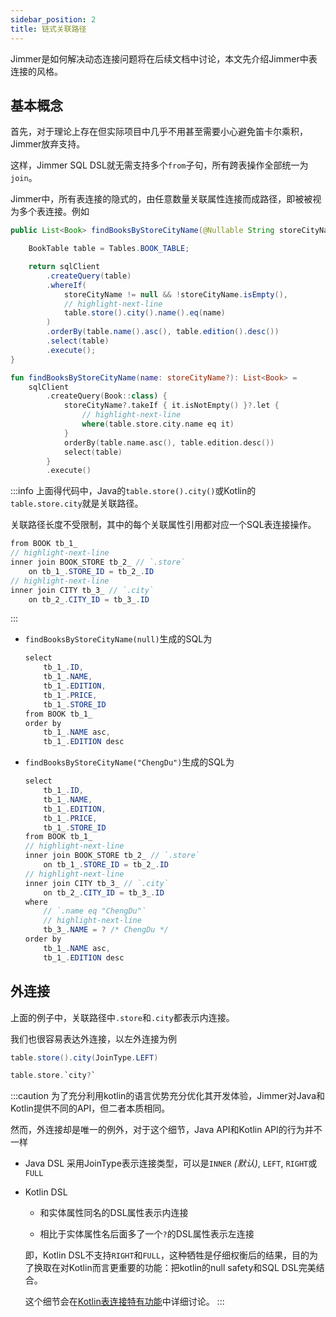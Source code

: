 ```yaml
---
sidebar_position: 2
title: 链式关联路径
---
```



Jimmer是如何解决动态连接问题将在后续文档中讨论，本文先介绍Jimmer中表连接的风格。

## 基本概念

首先，对于理论上存在但实际项目中几乎不用甚至需要小心避免笛卡尔乘积，Jimmer放弃支持。

这样，Jimmer SQL DSL就无需支持多个`from`子句，所有跨表操作全部统一为`join`。

Jimmer中，所有表连接的隐式的，由任意数量关联属性连接而成路径，即被被视为多个表连接。例如

<Tabs groupId="language">
<TabItem value="java" label="Java">

```java
public List<Book> findBooksByStoreCityName(@Nullable String storeCityName) {

    BookTable table = Tables.BOOK_TABLE;

    return sqlClient
        .createQuery(table)
        .whereIf(
            storeCityName != null && !storeCityName.isEmpty(),
            // highlight-next-line
            table.store().city().name().eq(name)
        )
        .orderBy(table.name().asc(), table.edition().desc())
        .select(table)
        .execute();
}
```

</TabItem>
<TabItem value="kotlin" label="Kotlin">

```kotlin
fun findBooksByStoreCityName(name: storeCityName?): List<Book> =
    sqlClient
        .createQuery(Book::class) {
            storeCityName?.takeIf { it.isNotEmpty() }?.let {
                // highlight-next-line
                where(table.store.city.name eq it)
            }
            orderBy(table.name.asc(), table.edition.desc())
            select(table)
        }
        .execute()
```

</TabItem>
</Tabs>

:::info
上面得代码中，Java的`table.store().city()`或Kotlin的`table.store.city`就是关联路径。

关联路径长度不受限制，其中的每个关联属性引用都对应一个SQL表连接操作。

```csharp
from BOOK tb_1_
// highlight-next-line
inner join BOOK_STORE tb_2_ // `.store`
    on tb_1_.STORE_ID = tb_2_.ID
// highlight-next-line
inner join CITY tb_3_ // `.city`
    on tb_2_.CITY_ID = tb_3_.ID

```
:::

-   `findBooksByStoreCityName(null)`生成的SQL为

    ```csharp
    select
        tb_1_.ID,
        tb_1_.NAME,
        tb_1_.EDITION,
        tb_1_.PRICE,
        tb_1_.STORE_ID
    from BOOK tb_1_
    order by
        tb_1_.NAME asc,
        tb_1_.EDITION desc
    ```

-   `findBooksByStoreCityName("ChengDu")`生成的SQL为

    ```csharp
    select
        tb_1_.ID,
        tb_1_.NAME,
        tb_1_.EDITION,
        tb_1_.PRICE,
        tb_1_.STORE_ID
    from BOOK tb_1_
    // highlight-next-line
    inner join BOOK_STORE tb_2_ // `.store`
        on tb_1_.STORE_ID = tb_2_.ID
    // highlight-next-line 
    inner join CITY tb_3_ // `.city`
        on tb_2_.CITY_ID = tb_3_.ID
    where 
        // `.name eq "ChengDu"`
        // highlight-next-line 
        tb_3_.NAME = ? /* ChengDu */
    order by
        tb_1_.NAME asc,
        tb_1_.EDITION desc
    ```

## 外连接

上面的例子中，关联路径中`.store`和`.city`都表示内连接。

我们也很容易表达外连接，以左外连接为例

<Tabs groupId="language">
<TabItem value="java" label="Java">

```java
table.store().city(JoinType.LEFT)
```

</TabItem>
<TabItem value="kotlin" label="Kotlin">

```kotlin
table.store.`city?`
```

</TabItem>
</Tabs>

:::caution
为了充分利用kotlin的语言优势充分优化其开发体验，Jimmer对Java和Kotlin提供不同的API，但二者本质相同。

然而，外连接却是唯一的例外，对于这个细节，Java API和Kotlin API的行为并不一样

-   Java DSL
    采用JoinType表示连接类型，可以是`INNER` *(默认)*, `LEFT`, `RIGHT`或`FULL`

-   Kotlin DSL

    -   和实体属性同名的DSL属性表示内连接

    -   相比于实体属性名后面多了一个`?`的DSL属性表示左连接

    即，Kotlin DSL不支持`RIGHT`和`FULL`，这种牺牲是仔细权衡后的结果，目的为了换取在对Kotlin而言更重要的功能：把kotlin的null safety和SQL DSL完美结合。

    这个细节会在[Kotlin表连接特有功能](./kotlin-join)中详细讨论。
:::

